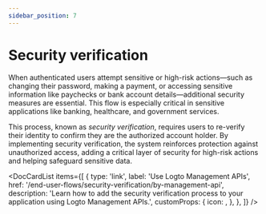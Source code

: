 ```yaml
---
sidebar_position: 7
---
```



# Security verification

When authenticated users attempt sensitive or high-risk actions—such as changing their password, making a payment, or accessing sensitive information like paychecks or bank account details—additional security measures are essential. This flow is especially critical in sensitive applications like banking, healthcare, and government services.

This process, known as _security verification_, requires users to re-verify their identity to confirm they are the authorized account holder. By implementing security verification, the system reinforces protection against unauthorized access, adding a critical layer of security for high-risk actions and helping safeguard sensitive data.

<DocCardList
  items={[
    {
      type: 'link',
      label: 'Use Logto Management APIs',
      href: '/end-user-flows/security-verification/by-management-api',
      description:
        'Learn how to add the security verification process to your application using Logto Management APIs.',
      customProps: {
        icon: <SecurityIcon />,
      },
    },
  ]}
/>
